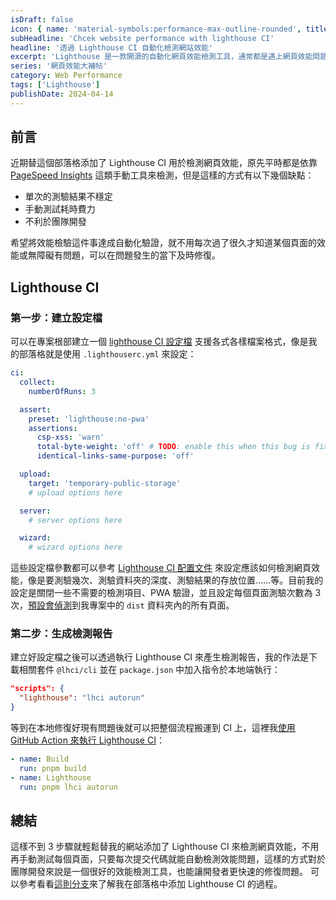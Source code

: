 ```yaml
---
isDraft: false
icon: { name: 'material-symbols:performance-max-outline-rounded', title: '檢測效能符號' }
subHeadline: 'Chcek website performance with lighthouse CI'
headline: '透過 Lighthouse CI 自動化檢測網站效能'
excerpt: 'Lighthouse 是一款開源的自動化網頁效能檢測工具，通常都是遇上網頁效能問題才一個一個開網頁開來測試效能，手動測試總是會有：單次的測驗結果不穩、耗時費力、不利於團隊開發的問題，今天來嘗試使用 Lighthouse CI 自動化的在每次代碼更動時檢測網頁的效能問題吧！'
series: '網頁效能大補帖'
category: Web Performance
tags: ['Lighthouse']
publishDate: 2024-04-14
---
```


## 前言

近期替這個部落格添加了 Lighthouse CI 用於檢測網頁效能，原先平時都是依靠 [PageSpeed Insights](https://pagespeed.web.dev/) 這類手動工具來檢測，但是這樣的方式有以下幾個缺點：

- 單次的測驗結果不穩定
- 手動測試耗時費力
- 不利於團隊開發

希望將效能檢驗這件事達成自動化驗證，就不用每次過了很久才知道某個頁面的效能或無障礙有問題，可以在問題發生的當下及時修復。

## Lighthouse CI

### 第一步：建立設定檔

可以在專案根部建立一個 [lighthouse CI 設定檔](https://github.com/GoogleChrome/lighthouse-ci/blob/main/docs/configuration.md) 支援各式各樣檔案格式，像是我的部落格就是使用 `.lighthouserc.yml` 來設定：

```yaml
ci:
  collect:
    numberOfRuns: 3

  assert:
    preset: 'lighthouse:no-pwa'
    assertions:
      csp-xss: 'warn'
      total-byte-weight: 'off' # TODO: enable this when this bug is fixed: https://github.com/GoogleChrome/lighthouse-ci/issues/1001
      identical-links-same-purpose: 'off'

  upload:
    target: 'temporary-public-storage'
    # upload options here

  server:
    # server options here

  wizard:
    # wizard options here
```

這些設定檔參數都可以參考 [Lighthouse CI 配置文件](https://github.com/GoogleChrome/lighthouse-ci/blob/main/docs/configuration.md) 來設定應該如何檢測網頁效能，像是要測驗幾次、測驗資料夾的深度、測驗結果的存放位置……等。目前我的設定是關閉一些不需要的檢測項目、PWA 驗證，並且設定每個頁面測驗次數為 3 次，[預設會偵測](https://github.com/GoogleChrome/lighthouse-ci/blob/main/docs/configuration.md#detecting-collectstaticdistdir)到我專案中的 `dist` 資料夾內的所有頁面。

### 第二步：生成檢測報告

建立好設定檔之後可以透過執行 Lighthouse CI 來產生檢測報告，我的作法是下載相關套件 `@lhci/cli` 並在 `package.json` 中加入指令於本地端執行：

```json
"scripts": {
  "lighthouse": "lhci autorun"
}
```

等到在本地修復好現有問題後就可以把整個流程搬運到 CI 上，這裡我[使用 GitHub Action 來執行 Lighthouse CI](https://github.com/riceball-tw/web-dong-blog/blob/main/.github/workflows/pages-deployment.yml)：

```yaml
- name: Build
  run: pnpm build
- name: Lighthouse
  run: pnpm lhci autorun
```

## 總結

這樣不到 3 步驟就輕鬆替我的網站添加了 Lighthouse CI 來檢測網頁效能，不用再手動測試每個頁面，只要每次提交代碼就能自動檢測效能問題，這樣的方式對於團隊開發來說是一個很好的效能檢測工具，也能讓開發者更快速的修復問題。
可以參考看看[這則分支](https://github.com/riceball-tw/web-dong-blog/tree/feat-add-lighthouse)來了解我在部落格中添加 Lighthouse CI 的過程。

